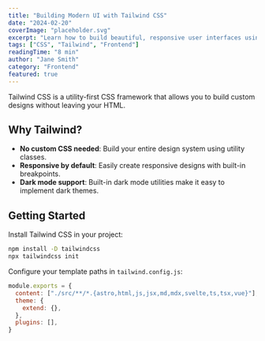 ```yaml
---
title: "Building Modern UI with Tailwind CSS"
date: "2024-02-20"
coverImage: "placeholder.svg"
excerpt: "Learn how to build beautiful, responsive user interfaces using Tailwind CSS."
tags: ["CSS", "Tailwind", "Frontend"]
readingTime: "8 min"
author: "Jane Smith"
category: "Frontend"
featured: true
---
```


Tailwind CSS is a utility-first CSS framework that allows you to build custom designs without leaving your HTML.

## Why Tailwind?

- **No custom CSS needed**: Build your entire design system using utility classes.
- **Responsive by default**: Easily create responsive designs with built-in breakpoints.
- **Dark mode support**: Built-in dark mode utilities make it easy to implement dark themes.

## Getting Started

Install Tailwind CSS in your project:

```sh
npm install -D tailwindcss
npx tailwindcss init
```

Configure your template paths in `tailwind.config.js`:

```js
module.exports = {
  content: ["./src/**/*.{astro,html,js,jsx,md,mdx,svelte,ts,tsx,vue}"],
  theme: {
    extend: {},
  },
  plugins: [],
}
``` 
